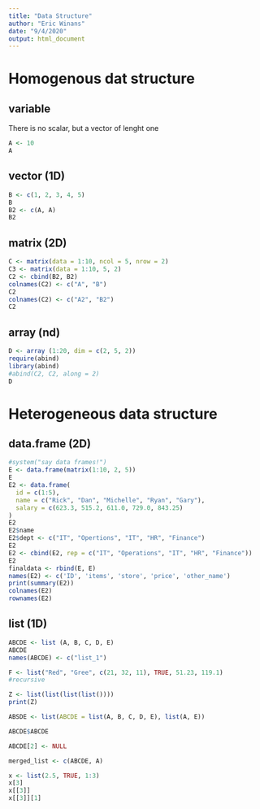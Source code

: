 ```yaml
---
title: "Data Structure"
author: "Eric Winans"
date: "9/4/2020"
output: html_document
---
```


# Homogenous dat structure
## variable
There is no scalar, but a vector of lenght one
```r
A <- 10
A
```

## vector (1D)
```r
B <- c(1, 2, 3, 4, 5)
B
B2 <- c(A, A)
B2
```

## matrix (2D)
```r
C <- matrix(data = 1:10, ncol = 5, nrow = 2)
C3 <- matrix(data = 1:10, 5, 2)
C2 <- cbind(B2, B2)
colnames(C2) <- c("A", "B")
C2
colnames(C2) <- c("A2", "B2")
C2
```

## array (nd)
```r
D <- array (1:20, dim = c(2, 5, 2))
require(abind)
library(abind)
#abind(C2, C2, along = 2)
D
```


# Heterogeneous data structure

## data.frame (2D)
```r
#system("say data frames!")
E <- data.frame(matrix(1:10, 2, 5))
E
E2 <- data.frame(
  id = c(1:5),
  name = c("Rick", "Dan", "Michelle", "Ryan", "Gary"),
  salary = c(623.3, 515.2, 611.0, 729.0, 843.25)
)
E2
E2$name
E2$dept <- c("IT", "Opertions", "IT", "HR", "Finance")
E2
E2 <- cbind(E2, rep = c("IT", "Operations", "IT", "HR", "Finance"))
E2
finaldata <- rbind(E, E)
names(E2) <- c('ID', 'items', 'store', 'price', 'other_name')
print(summary(E2))
colnames(E2)
rownames(E2)
```

## list (1D)
```r
ABCDE <- list (A, B, C, D, E)
ABCDE
names(ABCDE) <- c("list_1")

F <- list("Red", "Gree", c(21, 32, 11), TRUE, 51.23, 119.1)
#recursive

Z <- list(list(list(list())))
print(Z)

ABSDE <- list(ABCDE = list(A, B, C, D, E), list(A, E))

ABCDE$ABCDE

ABCDE[2] <- NULL

merged_list <- c(ABCDE, A)

x <- list(2.5, TRUE, 1:3)
x[3]
x[[3]]
x[[3]][1]

```

